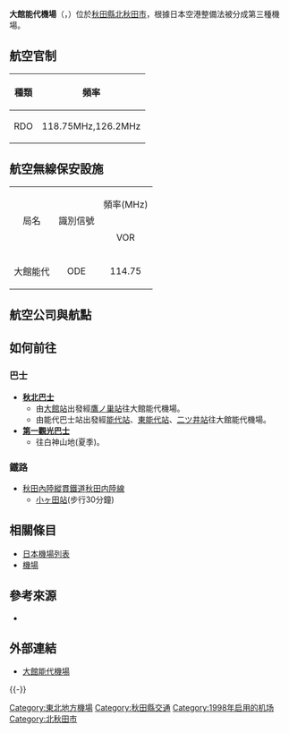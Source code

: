 {{Expand|time=2015-09-30}}
{{Infobox airport
| name         = 大館能代機場<br /><small>Odate-Noshiro Airport</small>
| nativename   = {{lang|ja|大館能代空港}}
| photo        = Odate-Noshiro_Airport_02.jpg
| photosize    = 
| caption      = 
| IATA         = ONJ
| ICAO         = RJSR
| type         = 民用
| operator     = {{Link-ja|秋田縣廳|秋田県庁}}
| city-served  = [[北秋田市|北秋田市]]
| location     = {{JPN}}[[秋田縣|秋田縣]][[北秋田市|北秋田市]]
| opened       = {{start date|1998|07|18}}
| closed       = <!-- {{end date|YYYY|MM|DD}} -->
| elevation-m  = 84
| metric-elev  = yes
| coordinates  = {{Coord|40|11|31|N|140|22|18|E|type:airport_region:JP|display=inline,title}}
| latd  =  40 | latm  = 11 | lats  = 31 | latNS  = N
| longd = 140 | longm = 22 | longs = 18 | longEW = E
| website                = {{URL|http://www.odate-noshiro-airport.com/}}
| pushpin_map            = Japan
| pushpin_mapsize        = 250
| pushpin_map_caption    = 機場在日本的位置
| pushpin_label          = ONJ/RJSR
| pushpin_label_position = left
| r1-number    = 11/29
| r1-length-m  = 2,000
| r1-surface   = 混凝土/瀝青
| metric-rwy   = yes
| stat-year    = 2014
| stat1-header = 客運量
| stat1-data   = 123,356 人次
| stat2-header = 貨運量
| stat2-data   = 64 公噸
| stat3-header = 起降架次
| stat3-data   = 817 架次
}}

'''大館能代機場'''（{{jpn|j=大館能代空港|hg=おおだてのしろくうこう|rm=Ōdate Noshiro kūkō|f=y}}，{{airport codes|ONJ|RJSR}}）位於[[秋田縣|秋田縣]][[北秋田市|北秋田市]]，根據日本空港整備法被分成第三種機場。

== 航空官制 ==
{|class="wikitable"
|-
!種類
!頻率
|-
|RDO
|118.75MHz,126.2MHz
|}

== 航空無線保安設施 ==
{| class="wikitable"
|-
| rowspan="2" style="text-align: center;"|局名|| rowspan="2"|識別信號||colspan="2"|頻率(MHz)
|-
| style="text-align: center;"|VOR|| style="text-align: center;"|DME
|-
| style="text-align: center;"|大館能代|| style="text-align: center;"|ODE|| style="text-align: center;"|114.75|| style="text-align: center;"|1055
|}

== 航空公司與航點 ==
{{Airport-dest-list
| {{nowrap|{{flagicon|JPN}} [[全日本空輸|全日本空輸]]（NH）}} | [[東京國際機場|東京/羽田]]
}}

== 如何前往 ==
=== 巴士 ===
*'''[[秋北巴士|秋北巴士]]'''
**由[[大館站|大館站]]出發經[[鷹ノ巢站|鷹ノ巢站]]往大館能代機場。
**由能代巴士站出發經[[能代站|能代站]]、[[東能代站|東能代站]]、[[二ツ井站|二ツ井站]]往大館能代機場。
*'''[[第一觀光巴士|第一觀光巴士]]'''
**往白神山地(夏季)。

=== 鐵路 ===
*[[秋田內陸縱貫鐵道|秋田內陸縱貫鐵道]][[秋田内陸線|秋田内陸線]]
**[[小ヶ田站|小ヶ田站]](步行30分鐘)

== 相關條目 ==
*[[日本機場列表|日本機場列表]]
*[[機場|機場]]

== 參考來源 ==
<div class="references-small">
<references />
</div>
* {{Cite web |publisher=国土交通省航空局航空ネットワーク企画課 |title=暦年・年度別空港管理状況調書 |date= |url=http://www.mlit.go.jp/common/001101030.pdf |accessdate=2015-09-30 |deadurl=yes |archiveurl=https://web.archive.org/web/20150923142025/http://www.mlit.go.jp/common/001101030.pdf |archivedate=2015-09-23 }}

== 外部連結 ==
* [http://www.odate-noshiro-airport.com/ 大館能代機場] {{Wayback|url=http://www.odate-noshiro-airport.com/ |date=20210220141655 }}{{ja}}
{{-}}
{{日本機場}}
{{秋田大眾運輸}}

[[Category:東北地方機場|Category:東北地方機場]]
[[Category:秋田縣交通|Category:秋田縣交通]]
[[Category:1998年启用的机场|Category:1998年启用的机场]]
[[Category:北秋田市|Category:北秋田市]]